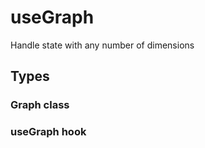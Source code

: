 
<Meta title="useGraph" />

# useGraph

Handle state with any number of dimensions

## Types

### Graph class

<Source language="ts" code={GRAPH_TYPES} />

### useGraph hook

<Source language="ts" code={HOOK_TYPES} />
